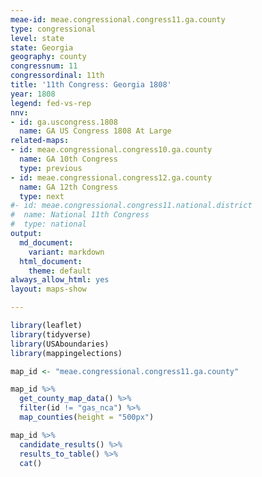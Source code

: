 ```yaml
---
meae-id: meae.congressional.congress11.ga.county
type: congressional
level: state
state: Georgia
geography: county
congressnum: 11
congressordinal: 11th
title: '11th Congress: Georgia 1808'
year: 1808
legend: fed-vs-rep
nnv:
- id: ga.uscongress.1808
  name: GA US Congress 1808 At Large
related-maps:
- id: meae.congressional.congress10.ga.county
  name: GA 10th Congress
  type: previous
- id: meae.congressional.congress12.ga.county
  name: GA 12th Congress
  type: next
#- id: meae.congressional.congress11.national.district
#  name: National 11th Congress
#  type: national
output:
  md_document:
    variant: markdown
  html_document:
    theme: default
always_allow_html: yes
layout: maps-show

---
```


```r
library(leaflet)
library(tidyverse)
library(USAboundaries)
library(mappingelections)

map_id <- "meae.congressional.congress11.ga.county"
```

<div class="map">

```r
map_id %>%
  get_county_map_data() %>%
  filter(id != "gas_nca") %>% 
  map_counties(height = "500px")
```

</div>

<div class="results-table">

```r
map_id %>%
  candidate_results() %>%
  results_to_table() %>%
  cat()
```

</div>
